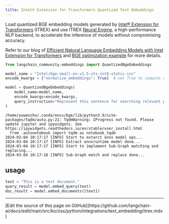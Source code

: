 ```yaml
---
title: Intel® Extension for Transformers Quantized Text Embeddings
---
```


Load quantized BGE embedding models generated by [Intel® Extension for Transformers](https://github.com/intel/intel-extension-for-transformers) (ITREX) and use ITREX [Neural Engine](https://github.com/intel/intel-extension-for-transformers/blob/main/intel_extension_for_transformers/llm/runtime/deprecated/docs/Installation.md), a high-performance NLP backend, to accelerate the inference of models without compromising accuracy.

Refer to our blog of [Efficient Natural Language Embedding Models with Intel Extension for Transformers](https://medium.com/intel-analytics-software/efficient-natural-language-embedding-models-with-intel-extension-for-transformers-2b6fcd0f8f34) and [BGE optimization example](https://github.com/intel/intel-extension-for-transformers/tree/main/examples/huggingface/pytorch/text-embedding/deployment/mteb/bge) for more details.

```python
from langchain_community.embeddings import QuantizedBgeEmbeddings

model_name = "Intel/bge-small-en-v1.5-sts-int8-static-inc"
encode_kwargs = {"normalize_embeddings": True}  # set True to compute cosine similarity

model = QuantizedBgeEmbeddings(
    model_name=model_name,
    encode_kwargs=encode_kwargs,
    query_instruction="Represent this sentence for searching relevant passages: ",
)
```

```output
/home/yuwenzho/.conda/envs/bge/lib/python3.9/site-packages/tqdm/auto.py:21: TqdmWarning: IProgress not found. Please update jupyter and ipywidgets. See https://ipywidgets.readthedocs.io/en/stable/user_install.html
  from .autonotebook import tqdm as notebook_tqdm
2024-03-04 10:17:17 [INFO] Start to extarct onnx model ops...
2024-03-04 10:17:17 [INFO] Extract onnxruntime model done...
2024-03-04 10:17:17 [INFO] Start to implement Sub-Graph matching and replacing...
2024-03-04 10:17:18 [INFO] Sub-Graph match and replace done...
```

## usage

```python
text = "This is a test document."
query_result = model.embed_query(text)
doc_result = model.embed_documents([text])
```

---

<Callout icon="pen-to-square" iconType="regular">
  [Edit the source of this page on GitHub](https://github.com/langchain-ai/docs/edit/main/src/ko/oss/python/integrations/text_embedding/itrex.mdx)
</Callout>
